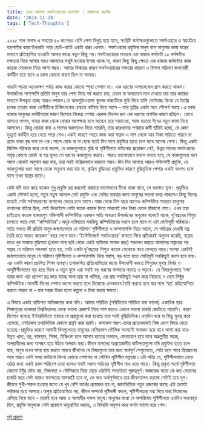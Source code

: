 ```yaml
---
title: ধেয়ে আসছে সফটওয়্যারের মহাশক্তি : আমাদের করণীয়
date: '2014-11-20'
tags: ['Tech-Thoughts']
---
```

২০২৫ সাল নাগাদ এ সময়ের ৫০ ভাগেরও বেশি পেশা বিলুপ্ত হয়ে যাবে, সংশ্লিষ্ট কর্মক্ষেত্রগুলোতে সফটওয়্যার ও স্বয়ংক্রিয় যন্ত্রপাতির কারণে!খবরটা পড়ে ছোট-খাটো একটা ধাক্কা খেলাম। সফটওয়্যার প্রযুক্তির মানুষ বলে মানুষের কাজ যন্ত্রের মাধ্যমে প্রতিস্থাপিত হওয়াটা আমার কাছে নতুন কিছু নয়।সফটওয়্যারের মাধ্যমে এক হাজার কর্মঘন্টা ১০ কর্মঘন্টার দক্ষতায় নিয়ে আসার পরও আমাদের সন্তুষ্ট হওয়ার উপায় থাকে না, কারণ কিছু কিছু ক্ষেত্রে এক হাজার কর্মঘন্টার কাজ কয়েক সেকেন্ডে নিয়ে আসা সম্ভব। আমার বিস্ময়ের কারণ সফটওয়্যারের দক্ষতার কারণে এ বিশাল পরিমাণ জনগোষ্ঠী কর্মহীন হয়ে যাবে এ রকম কোনো ধারণা ছিল না আমার।

খবরটা পড়ার অনেকক্ষণ পর্যন্ত কাজ করার কোনো স্পৃহা পেলাম না। এক ধরণের অপরাধবোধ গ্রাস করতে থাকল। উপার্জনের পাশাপাশি প্রতিটা মানুষ তার পেশা নিয়ে গর্ব করতে চায়, চেতন বা অবচেতন মনে দেখতে চায় তার কাজের মাধ্যমে উপকৃত হচ্ছে আরও দশজন।যে ঝালমুড়িওয়ালা স্কুলের বাচ্চাটিকে মুড়ি দিয়ে হাসি ফোটাচ্ছে কিংবা যে ট্যাক্সি চালক তাড়ায় থাকা রোগীটিকে চিকিৎসকের চেম্বারে নামিয়ে দিয়ে আসে – তার তৃপ্তির একটা মহৎ সৌন্দর্য আছে।এ রকম হাজার মানুষের কর্মহীনতার কারণ হিসেবে নিজের পেশার এরকম ভিলেন রূপ এক ধরণের অস্বস্তির কারণ হচ্ছিল। চোখে ভাসতে লাগল, বাবার কাজ থেকে ফেরার অপেক্ষায় বসে আছেন তার সন্তানেরা, আজ হয়তো ঈদের নতুন জামা নিয়ে আসবেন। কিন্তু বেচারা বাবা এ মাসের ঘরভাড়াও দিতে পারেনি, তার কারখানায় গণহারে কর্মী ছাঁটাই হচ্ছে, যে কোন মুহূর্তে কর্মহীন হয়ে যেতে পারে সেও।একই কারণে শহরে কাজ করা সন্তান এ মাস থেকে আর টাকা পাঠাতে পারবে না গ্রামে থাকা বৃদ্ধ বাবা মা-কে।পছন্দ হোক বা না হোক যতই দিন যাবে প্রযুক্তির হাতে চলে যাবে অনেক পেশা। কিন্তু একটা জিনিস পরিস্কার করে দেখা ভালো, যে কাজগুলোতে বুদ্ধি বা সৃষ্টিশীলতা খাটানোর প্রয়োজন নেই, উন্নত মানের সফটওয়্যার সমৃদ্ধ কোনো রোবট বা যন্ত্র মূলত সে ধরণের কাজগুলো করবে। আরও ভালোভাবে বললে বলতে হবে, যে কাজগুলোর ধরণ আগে থেকেই অনুমান করা যায়, তার সবই যান্ত্রিকভাবে করানো সম্ভব।দিন দিন আসছে আরও শক্তিশালী প্রযুক্তি, যে কাজগুলোর ধরণ আগে থেকে অনুমান করা যায় না, কৃত্রিম বুদ্ধিমত্তা প্রযুক্তির কারণে বুদ্ধিবৃত্তিক পেশার একটা অংশও চলে যাবে তখন যন্ত্রের হাতে।

কেউ যদি মনে করে থাকেন শুধু প্রযুক্তি রপ্ত করলেই বাজারে ভালোভাবে টিকে থাকা যাবে, সে ধারণাও ভুল। প্রযুক্তির একটা সৌন্দর্য হলো, নতুন নতুন আসলে সেই প্রযুক্তি এবং সেটার ব্যবহার জানা মানুষের ভালো কদর থাকলেও কিছু দিনের মধ্যেই সেটা সর্বসাধারণের নাগালের ভেতর চলে আসে।আজ থেকে বিশ বছর আগেও কম্পিউটার সাধারণ মানুষের নাগালের বাইরে ছিল, সেই ডিভাইসে গোটা কতক কমান্ড দিতে পারলেই লাখ টাকা বেতন হাঁকানো যেত। এখন তার চাইতেও কয়েক হাজারগুণ শক্তিশালী কম্পিউটার একজন অতি সাধারণ উপার্জনের মানুষের পকেটে থাকে, দু’বছরের শিশুও চালাতে পারে সেই “কম্পিউটার”।অদূর ভবিষ্যতে সবকিছু কম্পিউটারের দখলে চলে যাবে না এটা মোটামুটি পরিস্কার। সত্যি বলতে কী প্রতিটা মানুষ জন্মগতভাবে যে পরিমাণ সৃষ্টিশীলতা ও কম্পনাশক্তি নিয়ে আসে, সে পর্যায়ের মেধাবী যন্ত্র তৈরি হতে আরও কয়েকশ’ বছর লেগে যাবে।‘ইন্টেলিজেন্ট সফটওয়্যার’ বানাতে গিয়ে প্রতিবারই অনুভব করেছি, যন্ত্রের মধ্যে খুব সামান্য বুদ্ধিমত্তা (যেমন নানা ছবি থেকে একই ব্যক্তিকে সনাক্ত করা) সঞ্চালন করতে আমাদের সপ্তাহের পর সপ্তাহ যে পরিমান গলধঘর্ম হতে হয়, সেটা একটা দু’বছরের শিশুও কয়েক সেকেন্ডে করে ফেলতে পারে।সমস্যা একটাই জন্মগতভাবে মানুষ যে পরিমাণ সৃষ্টিশীলতা ও কম্পনাশক্তি নিয়ে আসে, বড় হতে হতে মোটামুটি সবকিছুই ধ্বংস হয়ে যায়। এর একটা কারণ প্রচলিত শিক্ষা ব্যবস্থা।তথাকথিত প্রতিযোগিতার জন্যে উপযোগী করতে শিশুদের মুখস্থ নির্ভর ও অসৃষ্টিশীলভাবে বড় হতে দিলে এ নতুন যুগে এরা সবাই বড় ধরণের সমস্যায় পড়ছে ও পড়বে। যে বিষয়গুলোতে ‘দক্ষ’ হবার জন্য ওরা প্রাণপণ রপ্ত করে যাচ্ছে মাথা প্রায় না খাটিয়ে, এর প্রায় সবকিছুই দখল করে নিয়েছে ও নেবে নিষ্ঠুর কম্পিউটার।আগামী দিনের পেশায় ভালো করতে হলে নিজেকে এমনভাবে তৈরি করতে হবে যার সঙ্গে ‘যন্ত্র’ প্রতিযোগিতা করতে পারবে না – যার সহজ উত্তর হলো কল্পনা ও চিন্তা করার ক্ষমতা।

এ বিষয়ে একটা ব্যক্তিগত অভিজ্ঞতার কথা বলি। আমার পরিচিত (পরিচিতের পরিচিত বলা ভালো) একাধিক ছাত্র সিঙ্গাপুরের নামকরা বিশ্ববিদ্যালয় থেকে ভালো রেজাল্ট নিয়ে পাশ করেও এখানে ভালো চাকরি জোটাতে পারেনি। কারণ হিসেবে বলেছে ইন্টারভিউতে তাদের যে প্রশ্নগুলো করা হয়েছে তার সবই বুদ্ধিভিত্তিক।এতদিন ধরে যা কিছু মুখস্থ করে এসেছে, সেইরকম তথ্যভিত্তিক কোনো প্রশ্নই করা হয়নি। ফলাফল স্বরূপ এদের প্রত্যেককেই নিজ দেশে ফিরে যেতে হয়েছে।প্রযুক্তির কারণে আগামী দিনগুলোতে মানুষের বেশিরভাগ মৌলিক সমস্যাই সমাধান হয়ে যাবে আশা করা যায়- উন্নত খাদ্য, বস্ত্র, বাসস্থান, শিক্ষা, চিকিৎসা চলে আসবে হাতের নাগালে, যোগাযোগ হয়ে যাবে অকল্পনীয় সহজ, অপরাধীদের জন্য অসম্ভব হয়ে উঠবে অপরাধ করা।জীবন যাপনের অপ্রয়োজনীয় জটিলতাগুলো যদি প্রযুক্তির হাতে চলে যায়, মানুষ তখন সময় ব্যয় করতে পারবে জীবনের যে বিষয়গুলো তার জন্য অর্থপূর্ণ সেগুলোতে, সেটা হতে পারে প্রিয়জনের সঙ্গে আরও বেশি সময় কাটানো কিংবা কোনো পেশাগত বা সৌখিন সৃষ্টিশীল মগ্নতায়।এটা সত্যি যে, সৃষ্টিশীলভাবে বেড়ে ওঠার জন্য একই রকম পরিবেশ দেয়া হলেও সবাই সমান পর্যায়ের সৃষ্টিশীল নাও হতে পারে। কিন্তু প্রকৃত অর্থে সৃষ্টশীলতা কোনো ইদুঁর দৌড় নয়, নিজস্বতা ও মৌলিকতা নিয়ে বেড়ে ওঠাটাই সবচাইতে গুরুত্বপূর্ণ।আজকের মতো কে কত বেতনের চাকরি করে সেটা কারও সফলতার মাপকাঠি হবে না, কে কত অর্থপূর্ণভাবে তার জীবনযাপন করলো সেটাই হবে মূল। জীবনে সুখী-সফল হওয়ার জন্যে যে খুব বেশি অর্থের প্রয়োজন হয় না, জ্ঞানভিত্তিক নতুন প্রজন্মের কাছে এটা ক্রমেই পরিস্কার হয়ে আসছে।অসুস্থ প্রতিযোগিতা নয়, জীবন সম্পর্কে দৃষ্টিভঙ্গী বদলে, সৃষ্টিশীলতার মধ্য দিয়ে যারা নিজেদের এগিয়ে নিয়ে যাবে – তারাই হবে আজ ও আগামীর সফল মানুষ।মানুষের মধ্যে যে অপরিমেয় সৃষ্টিশীলতা এতদিন অব্যবহৃত ছিল, প্রযুক্তি মানুষকে সেটা প্রয়োগে অনুপ্রাণিত করছে, এ বিষয়টা অনুভব করে মনটা ভালো হয়ে গেল।

[পূর্ব প্রকাশ](https://techshohor.com/24330/%e0%a6%a7%e0%a7%87%e0%a7%9f%e0%a7%87-%e0%a6%86%e0%a6%b8%e0%a6%9b%e0%a7%87-%e0%a6%b8%e0%a6%ab%e0%a6%9f%e0%a6%93%e0%a7%9f%e0%a7%8d%e0%a6%af%e0%a6%be%e0%a6%b0%e0%a7%87%e0%a6%b0-%e0%a6%ae%e0%a6%b9/)